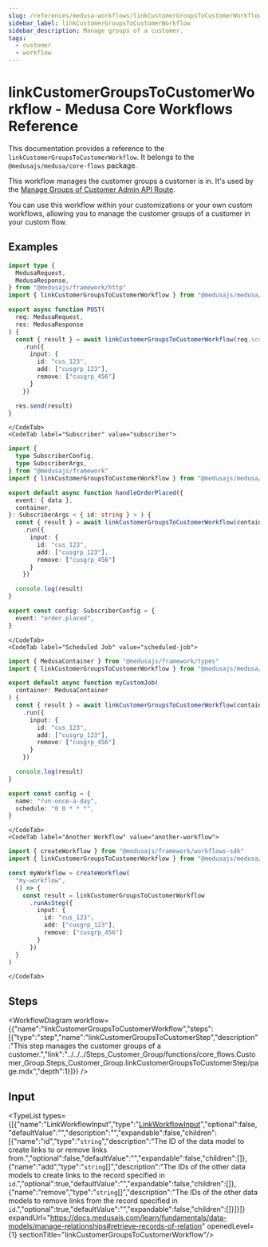 ```yaml
---
slug: /references/medusa-workflows/linkCustomerGroupsToCustomerWorkflow
sidebar_label: linkCustomerGroupsToCustomerWorkflow
sidebar_description: Manage groups of a customer.
tags:
  - customer
  - workflow
---
```



# linkCustomerGroupsToCustomerWorkflow - Medusa Core Workflows Reference

This documentation provides a reference to the `linkCustomerGroupsToCustomerWorkflow`. It belongs to the `@medusajs/medusa/core-flows` package.

This workflow manages the customer groups a customer is in. It's used by the 
[Manage Groups of Customer Admin API Route](https://docs.medusajs.com/api/admin#customers\_postcustomersidcustomergroups).

You can use this workflow within your customizations or your own custom workflows, allowing you to
manage the customer groups of a customer in your custom flow.

<SourceCodeLink link="https://github.com/medusajs/medusa/blob/e09fd61a8f649959a6c0819c1d867abf05ae0dc4/packages/core/core-flows/src/customer-group/workflows/link-customer-groups-customer.ts#L37" />

## Examples

<CodeTabs group="workflow-exection">
    <CodeTab label="API Route" value="api-route">
    
```ts title="src/api/workflow/route.ts"
import type {
  MedusaRequest,
  MedusaResponse,
} from "@medusajs/framework/http"
import { linkCustomerGroupsToCustomerWorkflow } from "@medusajs/medusa/core-flows"

export async function POST(
  req: MedusaRequest,
  res: MedusaResponse
) {
  const { result } = await linkCustomerGroupsToCustomerWorkflow(req.scope)
    .run({
      input: {
        id: "cus_123",
        add: ["cusgrp_123"],
        remove: ["cusgrp_456"]
      }
    })

  res.send(result)
}
```

    </CodeTab>
    <CodeTab label="Subscriber" value="subscriber">
    
```ts title="src/subscribers/order-placed.ts"
import {
  type SubscriberConfig,
  type SubscriberArgs,
} from "@medusajs/framework"
import { linkCustomerGroupsToCustomerWorkflow } from "@medusajs/medusa/core-flows"

export default async function handleOrderPlaced({
  event: { data },
  container,
}: SubscriberArgs < { id: string } > ) {
  const { result } = await linkCustomerGroupsToCustomerWorkflow(container)
    .run({
      input: {
        id: "cus_123",
        add: ["cusgrp_123"],
        remove: ["cusgrp_456"]
      }
    })

  console.log(result)
}

export const config: SubscriberConfig = {
  event: "order.placed",
}
```

    </CodeTab>
    <CodeTab label="Scheduled Job" value="scheduled-job">
    
```ts title="src/jobs/message-daily.ts"
import { MedusaContainer } from "@medusajs/framework/types"
import { linkCustomerGroupsToCustomerWorkflow } from "@medusajs/medusa/core-flows"

export default async function myCustomJob(
  container: MedusaContainer
) {
  const { result } = await linkCustomerGroupsToCustomerWorkflow(container)
    .run({
      input: {
        id: "cus_123",
        add: ["cusgrp_123"],
        remove: ["cusgrp_456"]
      }
    })

  console.log(result)
}

export const config = {
  name: "run-once-a-day",
  schedule: "0 0 * * *",
}
```

    </CodeTab>
    <CodeTab label="Another Workflow" value="another-workflow">
    
```ts title="src/workflows/my-workflow.ts"
import { createWorkflow } from "@medusajs/framework/workflows-sdk"
import { linkCustomerGroupsToCustomerWorkflow } from "@medusajs/medusa/core-flows"

const myWorkflow = createWorkflow(
  "my-workflow",
  () => {
    const result = linkCustomerGroupsToCustomerWorkflow
      .runAsStep({
        input: {
          id: "cus_123",
          add: ["cusgrp_123"],
          remove: ["cusgrp_456"]
        }
      })
  }
)
```

    </CodeTab>
  </CodeTabs>

## Steps

<WorkflowDiagram workflow={{"name":"linkCustomerGroupsToCustomerWorkflow","steps":[{"type":"step","name":"linkCustomerGroupsToCustomerStep","description":"This step manages the customer groups of a customer.","link":"../../../Steps_Customer_Group/functions/core_flows.Customer_Group.Steps_Customer_Group.linkCustomerGroupsToCustomerStep/page.mdx","depth":1}]}} />

## Input

<TypeList types={[{"name":"LinkWorkflowInput","type":"[LinkWorkflowInput](../../../../../types/CommonTypes/types/types.CommonTypes.LinkWorkflowInput/page.mdx)","optional":false,"defaultValue":"","description":"","expandable":false,"children":[{"name":"id","type":"`string`","description":"The ID of the data model to create links to or remove links from.","optional":false,"defaultValue":"","expandable":false,"children":[]},{"name":"add","type":"`string`[]","description":"The IDs of the other data models to create links to the record specified in `id`.","optional":true,"defaultValue":"","expandable":false,"children":[]},{"name":"remove","type":"`string`[]","description":"The IDs of the other data models to remove links from the record specified in `id`.","optional":true,"defaultValue":"","expandable":false,"children":[]}]}]} expandUrl="https://docs.medusajs.com/learn/fundamentals/data-models/manage-relationships#retrieve-records-of-relation" openedLevel={1} sectionTitle="linkCustomerGroupsToCustomerWorkflow"/>
